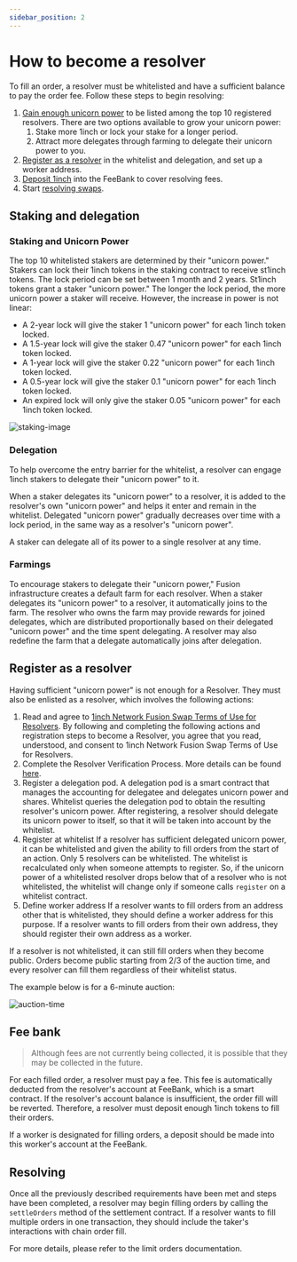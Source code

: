 ```yaml
---
sidebar_position: 2
---
```


# How to become a resolver

To fill an order, a resolver must be whitelisted and have a sufficient balance to pay the order fee. Follow these steps to begin resolving:

1. [Gain enough unicorn power](#staking-and-delegation) to be listed among the top 10 registered resolvers. There are two options available to grow your unicorn power:
    1. Stake more 1inch or lock your stake for a longer period.
    2. Attract more delegates through farming to delegate their unicorn power to you.
2. [Register as a resolver](#register-as-a-resolver) in the whitelist and delegation, and set up a worker address.
3. [Deposit 1inch](#fee-bank) into the FeeBank to cover resolving fees.
4. Start [resolving swaps](#resolving).

## Staking and delegation

### Staking and Unicorn Power

The top 10 whitelisted stakers are determined by their "unicorn power." Stakers can lock their 1inch tokens in the staking contract to receive st1inch tokens. The lock period can be set between 1 month and 2 years. St1inch tokens grant a staker "unicorn power." The longer the lock period, the more unicorn power a staker will receive. However, the increase in power is not linear:

- A 2-year lock will give the staker 1 "unicorn power" for each 1inch token locked.
- A 1.5-year lock will give the staker 0.47 "unicorn power" for each 1inch token locked.
- A 1-year lock will give the staker 0.22 "unicorn power" for each 1inch token locked.
- A 0.5-year lock will give the staker 0.1 "unicorn power" for each 1inch token locked.
- An expired lock will only give the staker 0.05 "unicorn power" for each 1inch token locked.

<img src='/img/fusion/staking-image.png' alt="staking-image"/>

### Delegation

To help overcome the entry barrier for the whitelist, a resolver can engage 1inch stakers to delegate their "unicorn power" to it.

When a staker delegates its "unicorn power" to a resolver, it is added to the resolver's own "unicorn power" and helps it enter and remain in the whitelist. Delegated "unicorn power" gradually decreases over time with a lock period, in the same way as a resolver's "unicorn power".

A staker can delegate all of its power to a single resolver at any time.

### Farmings

To encourage stakers to delegate their "unicorn power," Fusion infrastructure creates a default farm for each resolver. When a staker delegates its "unicorn power" to a resolver, it automatically joins to the farm. The resolver who owns the farm may provide rewards for joined delegates, which are distributed proportionally based on their delegated "unicorn power" and the time spent delegating. A resolver may also redefine the farm that a delegate automatically joins after delegation.

## Register as a resolver

Having sufficient "unicorn power" is not enough for a Resolver. They must also be enlisted as a resolver, which involves the following actions:

1. Read and agree to [1inch Network Fusion Swap Terms of Use for Resolvers](/img/fusion/1inch-Network-Fusion-Swap-Terms-of-Use-for-Resolvers.pdf).
By following and completing the following actions and registration steps to become a Resolver, you agree that you read, understood, and consent to 1inch Network Fusion Swap Terms of Use for Resolvers.
2. Complete the Resolver Verification Process.
More details can be found [here](resolver-verification).
3. Register a delegation pod.
A delegation pod is a smart contract that manages the accounting for delegatee and delegates unicorn power and shares. Whitelist queries the delegation pod to obtain the resulting resolver's unicorn power. After registering, a resolver should delegate its unicorn power to itself, so that it will be taken into account by the whitelist.
4. Register at whitelist
If a resolver has sufficient delegated unicorn power, it can be whitelisted and given the ability to fill orders from the start of an action. Only 5 resolvers can be whitelisted. The whitelist is recalculated only when someone attempts to register. So, if the unicorn power of a whitelisted resolver drops below that of a resolver who is not whitelisted, the whitelist will change only if someone calls `register` on a whitelist contract.
5. Define worker address 
If a resolver wants to fill orders from an address other that is whitelisted, they should define a worker address for this purpose. If a resolver wants to fill orders from their own address, they should register their own address as a worker.

If a resolver is not whitelisted, it can still fill orders when they become public. Orders become public starting from 2/3 of the auction time, and every resolver can fill them regardless of their whitelist status.

The example below is for a 6-minute auction:

<img src='/img/fusion/auction-time.png' alt="auction-time"/>

## Fee bank

> Although fees are not currently being collected, it is possible that they may be collected in the future.
> 

For each filled order, a resolver must pay a fee. This fee is automatically deducted from the resolver's account at FeeBank, which is a smart contract. If the resolver's account balance is insufficient, the order fill will be reverted. Therefore, a resolver must deposit enough 1inch tokens to fill their orders.

If a worker is designated for filling orders, a deposit should be made into this worker's account at the FeeBank.

## Resolving

Once all the previously described requirements have been met and steps have been completed, a resolver may begin filling orders by calling the `settleOrders` method of the settlement contract. If a resolver wants to fill multiple orders in one transaction, they should include the taker's interactions with chain order fill.

For more details, please refer to the limit orders documentation.